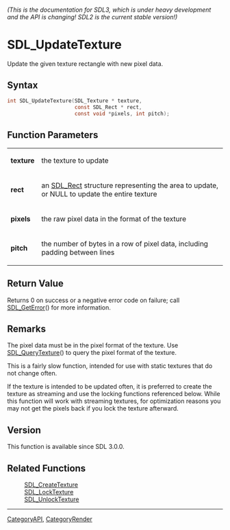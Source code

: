 ====== (This is the documentation for SDL3, which is under heavy development and the API is changing! SDL2 is the current stable version!) ======
= SDL_UpdateTexture =

Update the given texture rectangle with new pixel data.

== Syntax ==

<syntaxhighlight lang='c'>
int SDL_UpdateTexture(SDL_Texture * texture,
                      const SDL_Rect * rect,
                      const void *pixels, int pitch);
</syntaxhighlight>

== Function Parameters ==

{|
|'''texture'''
|the texture to update
|-
|'''rect'''
|an [[SDL_Rect]] structure representing the area to update, or NULL to update the entire texture
|-
|'''pixels'''
|the raw pixel data in the format of the texture
|-
|'''pitch'''
|the number of bytes in a row of pixel data, including padding between lines
|}

== Return Value ==

Returns 0 on success or a negative error code on failure; call
[[SDL_GetError]]() for more information.

== Remarks ==

The pixel data must be in the pixel format of the texture. Use
[[SDL_QueryTexture]]() to query the pixel format of the texture.

This is a fairly slow function, intended for use with static textures that
do not change often.

If the texture is intended to be updated often, it is preferred to create
the texture as streaming and use the locking functions referenced below.
While this function will work with streaming textures, for optimization
reasons you may not get the pixels back if you lock the texture afterward.

== Version ==

This function is available since SDL 3.0.0.

== Related Functions ==

:[[SDL_CreateTexture]]
:[[SDL_LockTexture]]
:[[SDL_UnlockTexture]]

----
[[CategoryAPI]], [[CategoryRender]]


